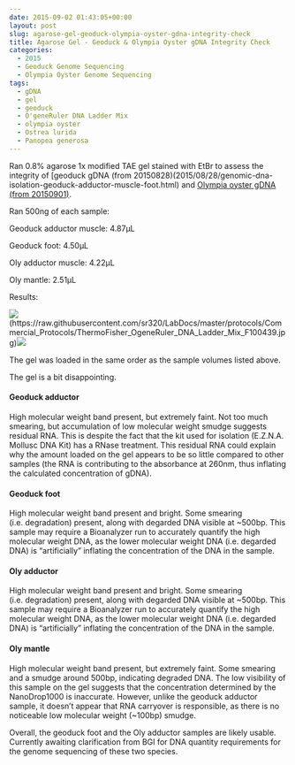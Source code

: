 ```yaml
---
date: 2015-09-02 01:43:05+00:00
layout: post
slug: agarose-gel-geoduck-olympia-oyster-gdna-integrity-check
title: Agarose Gel - Geoduck & Olympia Oyster gDNA Integrity Check
categories:
  - 2015
  - Geoduck Genome Sequencing
  - Olympia Oyster Genome Sequencing
tags:
  - gDNA
  - gel
  - geoduck
  - O'geneRuler DNA Ladder Mix
  - olympia oyster
  - Ostrea lurida
  - Panopea generosa
---
```


Ran 0.8% agarose 1x modified TAE gel stained with EtBr to assess the integrity of [geoduck gDNA (from 20150828)(2015/08/28/genomic-dna-isolation-geoduck-adductor-muscle-foot.html) and [Olympia oyster gDNA (from 20150901)](https://robertslab.github.io/sams-notebook/2015/09/01/genomic-dna-isolation-olympia-oyster-adductor-musle-mantle.html).

Ran 500ng of each sample:

Geoduck adductor muscle: 4.87μL

Geoduck foot: 4.50μL

Oly adductor muscle: 4.22μL

Oly mantle: 2.51μL

Results:

![](https://raw.githubusercontent.com/sr320/LabDocs/master/protocols/Commercial_Protocols/ThermoFisher_OgeneRuler_DNA_Ladder_Mix_F100439.jpg)(https://raw.githubusercontent.com/sr320/LabDocs/master/protocols/Commercial_Protocols/ThermoFisher_OgeneRuler_DNA_Ladder_Mix_F100439.jpg)[![](http://eagle.fish.washington.edu/Arabidopsis/20150901_gDNA_geoduck_oly.jpg)](http://eagle.fish.washington.edu/Arabidopsis/20150901_gDNA_geoduck_oly.jpg)





The gel was loaded in the same order as the sample volumes listed above.

The gel is a bit disappointing.



#### Geoduck adductor



High molecular weight band present, but extremely faint. Not too much smearing, but accumulation of low molecular weight smudge suggests residual RNA. This is despite the fact that the kit used for isolation (E.Z.N.A. Mollusc DNA Kit) has a RNase treatment. This residual RNA could explain why the amount loaded on the gel appears to be so little compared to other samples (the RNA is contributing to the absorbance at 260nm, thus inflating the calculated concentration of gDNA).



#### Geoduck foot



High molecular weight band present and bright. Some smearing (i.e. degradation) present, along with degarded DNA visible at ~500bp. This sample may require a Bioanalyzer run to accurately quantify the high molecular weight DNA, as the lower molecular weight DNA (i.e. degarded DNA) is "artificially" inflating the concentration of the DNA in the sample.



#### Oly adductor



High molecular weight band present and bright. Some smearing (i.e. degradation) present, along with degarded DNA visible at ~500bp. This sample may require a Bioanalyzer run to accurately quantify the high molecular weight DNA, as the lower molecular weight DNA (i.e. degarded DNA) is "artificially" inflating the concentration of the DNA in the sample.



#### Oly mantle



High molecular weight band present, but extremely faint. Some smearing and a smudge around 500bp, indicating degraded DNA. The low visibility of this sample on the gel suggests that the concentration determined by the NanoDrop1000 is inaccurate. However, unlike the geoduck adductor sample, it doesn't appear that RNA carryover is responsible, as there is no noticeable low molecular weight (~100bp) smudge.



Overall, the geoduck foot and the Oly adductor samples are likely usable. Currently awaiting clarification from BGI for DNA quantity requirements for the genome sequencing of these two species.
